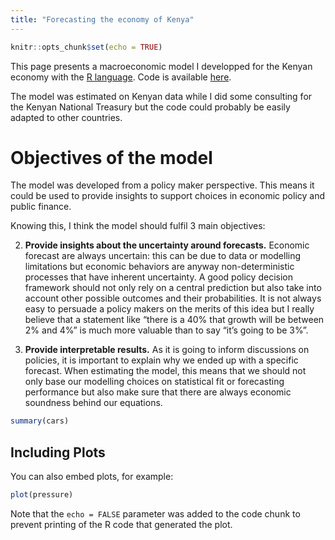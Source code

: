 ```yaml
---
title: "Forecasting the economy of Kenya"
---
```



```r
knitr::opts_chunk$set(echo = TRUE)
```


This page presents a macroeconomic model I developped for the Kenyan economy with the [R language](https://www.r-project.org/). Code is available [here](https://github.com/ant1h/forecasting-kenya).

The model was estimated on Kenyan data while I did some consulting for the Kenyan National Treasury but the code could probably be easily adapted to other countries.

# Objectives of the model

The model was developed from a policy maker perspective. This means it could be used to provide insights to support choices in economic policy and public finance.

Knowing this, I think the model should fulfil 3 main objectives:




2. **Provide insights about the uncertainty around forecasts.** Economic forecast are always uncertain: this can be due to data or modelling limitations but economic behaviors are anyway non-deterministic processes that have inherent uncertainty. A good policy decision framework should not only rely on a central prediction but also take into account other possible outcomes and their probabilities. It is not always easy to persuade a policy makers on the merits of this idea  but I really believe that a statement like “there is a 40% that growth will be between 2% and 4%” is much more valuable than to say “it’s going to be 3%”.

3. **Provide interpretable results.** As it is going to inform discussions on policies, it is important to explain why we ended up with a specific forecast. When estimating the model, this means that we should not only base our modelling choices on statistical fit or forecasting performance but also make sure that there are always economic soundness behind our equations.

```r
summary(cars)
```

## Including Plots

You can also embed plots, for example:

```r
plot(pressure)
```

Note that the `echo = FALSE` parameter was added to the code chunk to prevent printing of the R code that generated the plot.
